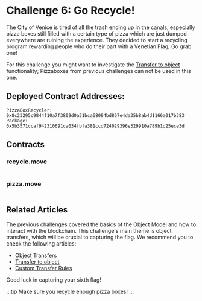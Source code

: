 




# Challenge 6: Go Recycle!

The City of Venice is tired of all the trash ending up in the canals, especially pizza boxes still filled with a certain type of pizza which are just dumped everywhere are ruining the experience. They decided to start a recycling program rewarding people who do their part with a Venetian Flag; Go grab one! 

For this challenge you might want to investigate the [Transfer to object](../iota-101/objects/transfers/transfer-to-object.mdx) functionality; Pizzaboxes from previous challenges can not be used in this one. 

## Deployed Contract Addresses:
```
PizzaBoxRecycler: 0x8c23295c9844f10a7f3809d0a31bca68094bd867e4da35b8ab4d1166a017b383
Package: 0x5b3571ccaf942310691ca034fbfa381ccd724029396e329910a789b1d25ece3d
```

## Contracts

### recycle.move
```move file=<rootDir>/docs/examples/move/ctf/challenge_6/sources/recycle.move
```

### pizza.move
```move file=<rootDir>/docs/examples/move/ctf/challenge_6/sources/pizza.move
```


## Related Articles

The previous challenges covered the basics of the Object Model and how to interact with the blockchain. This challenge's main theme is object transfers, which will be crucial to capturing the flag.
We recommend you to check the following articles:

- [Object Transfers](../iota-101/objects/transfers/)
- [Transfer to object](../iota-101/objects/transfers/transfer-to-object.mdx)
- [Custom Transfer Rules](../iota-101/objects/transfers/custom-rules.mdx)



Good luck in capturing your sixth flag!

:::tip
Make sure you recycle enough pizza boxes!
:::

<ChallengeVerifier expectedObjectType="0x5b3571ccaf942310691ca034fbfa381ccd724029396e329910a789b1d25ece3d::recycle::Flag" />